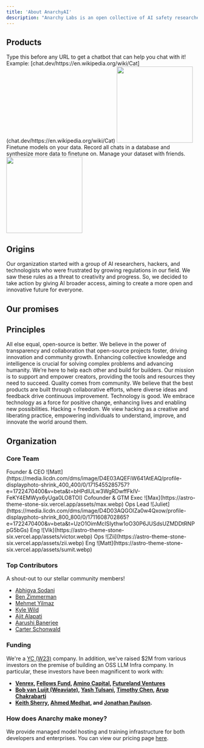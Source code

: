 ```yaml
---
title: 'About AnarchyAI'
description: "Anarchy Labs is an open collective of AI safety researchers and developers who decided to rebel against restrictive regulations by giving the world access to AI."
---
```


## Products

<CardGroup cols={2}>
  <Card title="Docs Assistant" icon="comment-dots" href="/chatdev/gettingstarted">
    Type this before any URL to get a chatbot that can help you chat with it!  
    Example: [chat.dev/https://en.wikipedia.org/wiki/Cat](chat.dev/https://en.wikipedia.org/wiki/Cat)
    <Card><img height="200" src="https://github.com/anarchy-ai/docs/blob/main/images/chat.dev%20screenshot.jpg?raw=true" href="chat.dev/https://en.wikipedia.org/wiki/Cat"/></Card>
  </Card>
  <Card title="Training Platform" icon="layer-group" href="https://chat.dev">
    Finetune models on your data. Record all chats in a database and synthesize more data to finetune on. Manage your dataset with friends.
    <Card><img height="200" src="https://github.com/anarchy-ai/docs/blob/main/images/chatdev_platform.jpg?raw=true" /></Card>
  </Card>
</CardGroup>

## Origins

Our organization started with a group of AI researchers, hackers, and technologists who were frustrated by growing regulations in our field. We saw these rules as a threat to creativity and progress. So, we decided to take action by giving AI broader access, aiming to create a more open and innovative future for everyone.

## Our promises

<Steps>
  <Step title="We will move towards open-source, not away from it.">
  </Step>
  <Step title="We will work to accelerate the commoditization of AI.">
  </Step>
  <Step title="We will not judge your use-cases (provided it is legal).">
  </Step>
</Steps>

## Principles

<CardGroup cols={1}>
  <Card title="Open-Source is Better" icon="code-branch">
    All else equal, open-source is better. We believe in the power of transparency and collaboration that open-source projects foster, driving innovation and community growth.
  </Card>
  <Card title="Advancing Intelligence" icon="lightbulb">
    Enhancing collective knowledge and intelligence is crucial for solving complex problems and advancing humanity.
  </Card>
  <Card title="Quality comes from Community" icon="handshake">
    We’re here to help each other and build for builders. Our mission is to support and empower creators, providing the tools and resources they need to succeed.
  </Card>
  <Card title="Quality from Community" icon="users">
    Quality comes from community. We believe that the best products are built through collaborative efforts, where diverse ideas and feedback drive continuous improvement.
  </Card>
  <Card title="Technology Changes The World" icon="gear">
    Technology is good. We embrace technology as a force for positive change, enhancing lives and enabling new possibilities.
  </Card>
  <Card title="Hacker Ethics" icon="unlock">
    Hacking = freedom. We view hacking as a creative and liberating practice, empowering individuals to understand, improve, and innovate the world around them.
  </Card>
</CardGroup>



## Organization

### Core Team


<CardGroup cols={3}>
  <Card title="Matthew Mirman, PhD" href="https://www.linkedin.com/in/matthewmirman/" icon="chess-king">
  Founder & CEO
  <Card href="">
      ![Matt](https://media.licdn.com/dms/image/D4E03AQEFiW641AtEAQ/profile-displayphoto-shrink_400_400/0/1715455285757?e=1722470400&v=beta&t=bHPdlULw3WgRDwffFkIV-FeKY4EMWyx6yUga0LO8TOI)
  </Card>
  </Card>
  <Card title="Max Sonderby" icon="chess-knight" href="https://www.linkedin.com/in/max-sonderby">
    Cofounder & GTM Exec
    <Card href="">
      ![Max](https://astro-theme-stone-six.vercel.app/assets/max.webp)
  </Card>
  </Card>
  <Card title="Juliet Paust" icon="chess-queen" href="https://www.linkedin.com/in/juliet-paust-015a94190/">
    Ops Lead
    <Card href="">
      ![Juliet](https://media.licdn.com/dms/image/D4D03AQGOIZa0w4Qxow/profile-displayphoto-shrink_800_800/0/1711608702865?e=1722470400&v=beta&t=UzO1OimMcISIythw1oO30P6JUSdsUZMDDtRNPpG5bGs)
  </Card>
  </Card>
  <Card title="Victor Odede" icon="chess-rook" href="https://www.linkedin.com/in/victor-odede-aaa907114/">
    Eng
    <Card href="">
      ![Vik](https://astro-theme-stone-six.vercel.app/assets/victor.webp)
  </Card>
  </Card>
  <Card title="Zinhle Maseko" icon="chess-bishop" href="https://www.linkedin.com/in/ziim/">
    Ops
    <Card href="">
      ![Zii](https://astro-theme-stone-six.vercel.app/assets/zii.webp)
  </Card>
  </Card>
  <Card title="Sumit Jangir" icon="chess-rook" href="https://www.linkedin.com/in/sumit-jangir/">
    Eng
    <Card href="">
      ![Matt](https://astro-theme-stone-six.vercel.app/assets/sumit.webp)
  </Card>
  </Card>
</CardGroup>

### Top Contributors

A shout-out to our stellar community members!

- [Abhigya Sodani](https://www.linkedin.com/in/abhigya-sodani-405918160/)
- [Ben Zimmerman](https://www.linkedin.com/in/zimmermananalysis/)
- [Mehmet Yilmaz](https://www.linkedin.com/in/mehmet-mhy/) 
- [Kyle Wild](https://www.linkedin.com/in/kylewild/)
- [Ajit Alapati](https://www.linkedin.com/in/ajit-alapati/)	
- [Aarushi Banerjee](https://www.linkedin.com/in/ab99/)
- [Carter Schonwald](https://www.linkedin.com/in/carter-schonwald-aa178132/)

### Funding 

We're a [YC (W23)](https://www.ycombinator.com/companies/anarchy-labs) company. In addition, we've raised $2M from various investors on the premise of building an OSS LLM Infra company.  In particular, these investors have been magnificent to work with:
- **[Venrex](https://www.venrex.partners/), [Fellows Fund](https://www.fellowsfundvc.com/), [Amino Capital](https://www.aminocapital.com/), [Futureland Ventures](https://www.futurelandventures.com/)**
- **[Bob van Luijt (Weaviate)](https://www.linkedin.com/in/bobvanluijt/), [Yash Tulsani](https://www.linkedin.com/in/yash-tulsani/), [Timothy Chen](https://www.linkedin.com/in/timchen/), [Arup Chakrabarti](https://www.linkedin.com/in/arupchak/)**
- **[Keith Sherry](https://www.linkedin.com/in/keithtsherry/), [Ahmed Medhat](https://www.linkedin.com/in/ahmedmedhatm/), and [Jonathan Paulson](https://www.linkedin.com/in/jonathan-paulson-aa57203a/).**

### How does Anarchy make money?

We provide managed model hosting and training infrastructure for both developers and enterprises. You can view our pricing page [here](/platform/build_your_own_llms/pricing).

<Snippet file="discord.mdx" />
<Snippet file="ycjobs.mdx" />
<Snippet file="contact.mdx" />
